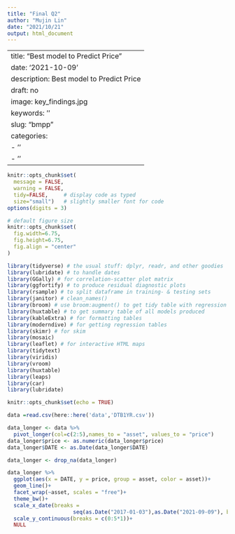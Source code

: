 ```yaml
---
title: "Final Q2"
author: "Mujin Lin"
date: "2021/10/21"
output: html_document
---
```

---
title: "Best model to Predict Price"
date: '2021-10-09'
description: Best model to Predict Price
draft: no
image: key_findings.jpg
keywords: ''
slug: "bmpp"
categories:
- ''
- ''
---
  



```r
knitr::opts_chunk$set(
  message = FALSE, 
  warning = FALSE, 
  tidy=FALSE,     # display code as typed
  size="small")   # slightly smaller font for code
options(digits = 3)

# default figure size
knitr::opts_chunk$set(
  fig.width=6.75, 
  fig.height=6.75,
  fig.align = "center"
)
```

```r

library(tidyverse) # the usual stuff: dplyr, readr, and other goodies
library(lubridate) # to handle dates
library(GGally) # for correlation-scatter plot matrix
library(ggfortify) # to produce residual diagnostic plots
library(rsample) # to split dataframe in training- & testing sets
library(janitor) # clean_names()
library(broom) # use broom:augment() to get tidy table with regression output, residuals, etc
library(huxtable) # to get summary table of all models produced
library(kableExtra) # for formatting tables
library(moderndive) # for getting regression tables
library(skimr) # for skim
library(mosaic)
library(leaflet) # for interactive HTML maps
library(tidytext)
library(viridis)
library(vroom)
library(huxtable)
library(leaps)
library(car)
library(lubridate)
```

```r
knitr::opts_chunk$set(echo = TRUE)
```

```r
data =read.csv(here::here('data','DTB1YR.csv'))
```

```r
data_longer <- data %>% 
  pivot_longer(col=c(2:5),names_to = "asset", values_to = "price")
data_longer$price <- as.numeric(data_longer$price)
data_longer$DATE <- as.Date(data_longer$DATE)

data_longer <- drop_na(data_longer)

data_longer %>% 
  ggplot(aes(x = DATE, y = price, group = asset, color = asset))+
  geom_line()+
  facet_wrap(~asset, scales = "free")+
  theme_bw()+
  scale_x_date(breaks =
                     seq(as.Date("2017-01-03"),as.Date("2021-09-09"), by = "2 year"))+
  scale_y_continuous(breaks = c(0:5*1))+
  NULL

```

